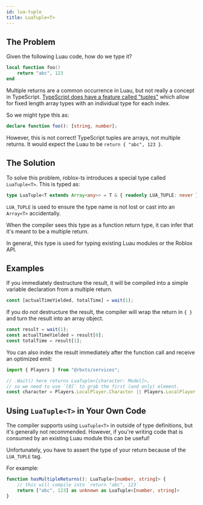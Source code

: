 ```yaml
---
id: lua-tuple
title: LuaTuple<T>
---
```



## The Problem

Given the following Luau code, how do we type it?

```lua
local function foo()
	return "abc", 123
end
```

Multiple returns are a common occurrence in Luau, but not really a concept in TypeScript. [TypeScript does have a feature called "tuples"](https://www.typescriptlang.org/docs/handbook/basic-types.html#tuple) which allow for fixed length array types with an individual type for each index.

So we might type this as:
```ts
declare function foo(): [string, number];
```

However, this is not correct! TypeScript tuples are arrays, not multiple returns. It would expect the Luau to be `return { "abc", 123 }`.

## The Solution

To solve this problem, roblox-ts introduces a special type called `LuaTuple<T>`. This is typed as:
```ts
type LuaTuple<T extends Array<any>> = T & { readonly LUA_TUPLE: never };
```

`LUA_TUPLE` is used to ensure the type name is not lost or cast into an `Array<T>` accidentally.

When the compiler sees this type as a function return type, it can infer that it's meant to be a multiple return.

In general, this type is used for typing existing Luau modules or the Roblox API.

## Examples

If you immediately destructure the result, it will be compiled into a simple variable declaration from a multiple return.
```ts
const [actualTimeYielded, totalTime] = wait(1);
```

If you do _not_ destructure the result, the compiler will wrap the return in `{ }` and turn the result into an array object.
```ts
const result = wait(1);
const actualTimeYielded = result[0];
const totalTime = result[1];
```

You can also index the result immediately after the function call and receive an optimized emit:
```ts
import { Players } from "@rbxts/services";

// .Wait() here returns LuaTuple<[character: Model]>,
// so we need to use `[0]` to grab the first (and only) element.
const character = Players.LocalPlayer.Character || Players.LocalPlayer.CharacterAdded.Wait()[0];
```

## Using `LuaTuple<T>` in Your Own Code

The compiler supports using `LuaTuple<T>` in outside of type definitions, but it's generally not recommended. However, if you're writing code that is consumed by an existing Luau module this can be useful!

Unfortunately, you have to assert the type of your return because of the `LUA_TUPLE` tag.

For example:
```ts
function hasMultipleReturns(): LuaTuple<[number, string]> {
	// this will compile into `return "abc", 123`
	return ["abc", 123] as unknown as LuaTuple<[number, string]>
}
```

